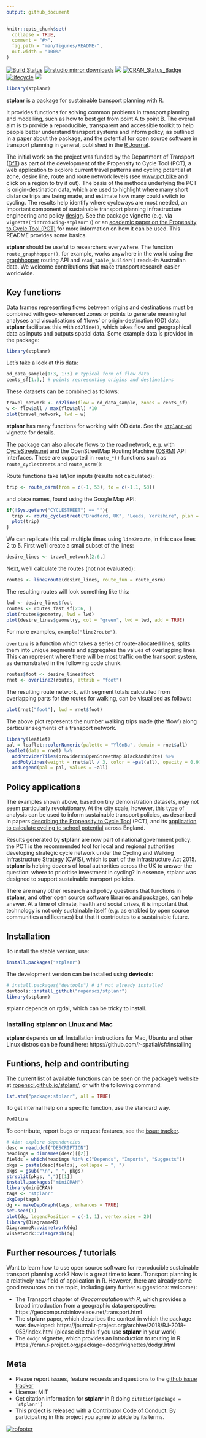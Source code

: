 ```yaml
---
output: github_document
---
```


<!-- README.md is generated from README.Rmd. Please edit that file -->

```r
knitr::opts_chunk$set(
  collapse = TRUE,
  comment = "#>",
  fig.path = "man/figures/README-",
  out.width = "100%"
)
```

[![Build Status](https://travis-ci.org/ropensci/stplanr.svg?branch=master)](https://travis-ci.org/ropensci/stplanr)
[![rstudio mirror downloads](http://cranlogs.r-pkg.org/badges/stplanr)](https://github.com/metacran/cranlogs.app)
[![](https://cranlogs.r-pkg.org/badges/grand-total/stplanr)](https://cran.r-project.org/package=stplanr)
[![CRAN_Status_Badge](http://www.r-pkg.org/badges/version/stplanr)](https://cran.r-project.org/package=stplanr)
[![lifecycle](https://img.shields.io/badge/lifecycle-maturing-blue.svg)](https://www.tidyverse.org/lifecycle/#maturing)
[![](https://badges.ropensci.org/10_status.svg)](https://github.com/ropensci/onboarding/issues/10)


```r
library(stplanr)
```

**stplanr** is a package for sustainable transport planning with R.

It provides functions for solving common problems in transport planning and modelling, such as how to best get from point A to point B.
The overall aim is to provide a reproducible, transparent and accessible toolkit to help people better understand transport systems and inform policy, as outlined in a [paper](https://journal.r-project.org/archive/2018/RJ-2018-053/index.html) about the package, and the potential for open source software in transport planning in general, published in the [R Journal](https://journal.r-project.org/).

The initial work on the project was funded by the Department of Transport
([DfT](https://www.gov.uk/government/organisations/department-for-transport))
as part of the development of the Propensity to Cycle Tool
(PCT), a web application to explore current travel patterns and cycling potential at zone, desire line, route and route network levels (see [www.pct.bike](http://www.pct.bike/) and click on a region to try it out).
The basis of the methods underlying the PCT is origin-destination data, which are used to highlight where many short distance trips are being made, and estimate how many could switch to cycling.
The results help identify where cycleways are most needed, an important component of sustainable transport planning infrastructure engineering and policy [design](https://www.icevirtuallibrary.com/doi/abs/10.1680/dfct.63495.001).
See
the package vignette (e.g. via `vignette("introducing-stplanr")`) 
or an [academic paper on the Propensity to Cycle Tool (PCT)](http://dx.doi.org/10.5198/jtlu.2016.862)
for more information on how it can be used.
This README provides some basics.

**stplanr** should be useful to researchers everywhere.
The function `route_graphhopper()`, for example, works anywhere in the world
using the [graphhopper](https://graphhopper.com/) routing API and
`read_table_builder()` reads-in Australian data. We welcome contributions that make
transport research easier worldwide.

## Key functions

Data frames representing flows between origins and destinations
must be combined with geo-referenced zones or points to generate meaningful
analyses and visualisations of 'flows' or origin-destination (OD) data.
**stplanr** facilitates this with
`od2line()`, which takes flow and geographical data as inputs and
outputs spatial data. Some example data is provided in the package:

```r
library(stplanr)
```

Let's take a look at this data:

```r
od_data_sample[1:3, 1:3] # typical form of flow data
cents_sf[1:3,] # points representing origins and destinations
```

These datasets can be combined as follows:

```r
travel_network <- od2line(flow = od_data_sample, zones = cents_sf)
w <- flow$all / max(flow$all) *10
plot(travel_network, lwd = w)
```


**stplanr** has many functions for working with OD data.
See the [`stplanr-od`](https://docs.ropensci.org/stplanr/articles/stplanr-od.html) vignette for details.

The package can also allocate flows to the road network, e.g. with [CycleStreets.net](https://www.cyclestreets.net/api/) and the OpenStreetMap Routing Machine ([OSRM](https://github.com/Project-OSRM/osrm-backend)) API interfaces.
These are supported in `route_*()` functions such as `route_cyclestreets` and `route_osrm()`:

Route functions take lat/lon inputs (results not calculated):

```r
trip <- route_osrm(from = c(-1, 53), to = c(-1.1, 53))
```

and place names, found using the Google Map API:

```r
if(!Sys.getenv("CYCLESTREET") == ""){
  trip <- route_cyclestreet("Bradford, UK", "Leeds, Yorkshire", plan = "balanced")
  plot(trip)
}
```

We can replicate this call multiple times using `line2route`, in this case lines 2 to 5.
First we'll create a small subset of the lines:

```r
desire_lines <- travel_network[2:6,]
```


Next, we'll calculate the routes (not not evaluated):

```r
routes <- line2route(desire_lines, route_fun = route_osrm)
```

The resulting routes will look something like this:

```r
lwd <- desire_lines$foot
routes <- routes_fast_sf[2:6, ]
plot(routes$geometry, lwd = lwd)
plot(desire_lines$geometry, col = "green", lwd = lwd, add = TRUE)
```

For more examples, `example("line2route")`.

`overline` is a function which takes a series of route-allocated lines,
splits them into unique segments and aggregates
the values of overlapping lines. This can represent where there will be
most traffic on the transport system, as demonstrated in the following code chunk. 

```r
routes$foot <- desire_lines$foot
rnet <- overline2(routes, attrib = "foot")
```

The resulting route network, with segment totals calculated from overlapping parts for the routes for walking, can be visualised as follows:

```r
plot(rnet["foot"], lwd = rnet$foot)
```

The above plot represents the number walking trips made (the 'flow') along particular segments of a transport network.

<!-- (results not shown): -->

```r
library(leaflet)
pal = leaflet::colorNumeric(palette = "YlGnBu", domain = rnet$all)
leaflet(data = rnet) %>%
  addProviderTiles(providers$OpenStreetMap.BlackAndWhite) %>%
  addPolylines(weight = rnet$all / 3, color = ~pal(all), opacity = 0.9) %>% 
  addLegend(pal = pal, values = ~all)
```

## Policy applications

The examples shown above, based on tiny demonstration datasets, may not seem particularly revolutionary.
At the city scale, however, this type of analysis can be used to inform sustainable transport policies, as described in papers [describing the Propensity to Cycle Tool](https://www.jtlu.org/index.php/jtlu/article/view/862/859) (PCT), and its [application to calculate cycling to school potential](https://www.sciencedirect.com/science/article/pii/S2214140518301257) across England.

Results generated by **stplanr** are now part of national government policy: the PCT is the recommended tool for local and regional authorities developing strategic cycle network under the Cycling and Walking Infrastructure Strategy ([CWIS](https://www.gov.uk/government/publications/cycling-and-walking-investment-strategy)), which is part of the Infrastructure Act [2015](http://www.legislation.gov.uk/ukpga/2015/7/contents/enacted).
**stplanr** is helping dozens of local authorities across the UK to answer the question: where to prioritise investment in cycling?
In essence, stplanr was designed to support sustainable transport policies.

There are many other research and policy questions that functions in **stplanr**, and other open source software libraries and packages, can help answer.
At a time of climate, health and social crises, it is important that technology is not only sustainable itself (e.g. as enabled by open source communities and licenses) but that it contributes to a sustainable future.

## Installation

To install the stable version, use:

```r
install.packages("stplanr")
```

The development version can be installed using **devtools**:

```r
# install.packages("devtools") # if not already installed
devtools::install_github("ropensci/stplanr")
library(stplanr)
```

stplanr depends on rgdal, which can be tricky to install.

### Installing stplanr on Linux and Mac

**stplanr** depends on **sf**. Installation instructions for Mac, Ubuntu and other Linux distros can be found here: https://github.com/r-spatial/sf#installing

## Funtions, help and contributing

The current list of available functions can be seen on the package's website at [ropensci.github.io/stplanr/](https://ropensci.github.io/stplanr/), or with the following command:

```r
lsf.str("package:stplanr", all = TRUE)
```

To get internal help on a specific function, use the standard way.

```r
?od2line
```

To contribute, report bugs or request features, see the [issue tracker](https://github.com/ropensci/stplanr/issues).

```r
# Aim: explore dependencies
desc = read.dcf("DESCRIPTION")
headings = dimnames(desc)[[2]]
fields = which(headings %in% c("Depends", "Imports", "Suggests"))
pkgs = paste(desc[fields], collapse = ", ")
pkgs = gsub("\n", " ", pkgs)
strsplit(pkgs, ",")[[1]]
install.packages("miniCRAN")
library(miniCRAN)
tags <- "stplanr"
pkgDep(tags)
dg <- makeDepGraph(tags, enhances = TRUE)
set.seed(1)
plot(dg, legendPosition = c(-1, 1), vertex.size = 20)
library(DiagrammeR)
DiagrammeR::visnetwork(dg)
visNetwork::visIgraph(dg)
```

## Further resources / tutorials

Want to learn how to use open source software for reproducible sustainable transport planning work?
Now is a great time to learn.
Transport planning is a relatively new field of application in R.
However, there are already some good resources on the topic, including (any further suggestions: welcome):

- The Transport chapter of *Geocomputation with R*, which provides a broad introduction from a geographic data perspective: https://geocompr.robinlovelace.net/transport.html
- The **stplanr** paper, which describes the context in which the package was developed: https://journal.r-project.org/archive/2018/RJ-2018-053/index.html (please cite this if you use **stplanr** in your work)
- The `dodgr` vignette, which provides an introduction to routing in R: https://cran.r-project.org/package=dodgr/vignettes/dodgr.html

## Meta

* Please report issues, feature requests and questions to the [github issue tracker](https://github.com/ropensci/stplanr/issues)
* License: MIT
* Get citation information for **stplanr** in R doing `citation(package = 'stplanr')`
* This project is released with a [Contributor Code of Conduct](https://github.com/ropensci/stplanr/blob/master/CONDUCT.md).
By participating in this project you agree to abide by its terms.

[![rofooter](http://ropensci.org/public_images/github_footer.png)](http://ropensci.org)
